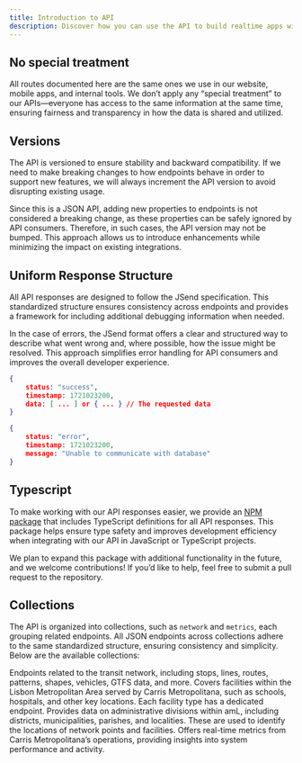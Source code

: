 ```yaml
---
title: Introduction to API
description: Discover how you can use the API to build realtime apps with Carris Metropolitana.
---
```


## No special treatment

All routes documented here are the same ones we use in our website, mobile apps, and internal tools.
We don’t apply any “special treatment” to our APIs—everyone has access to the same information at the same time,
ensuring fairness and transparency in how the data is shared and utilized.


## Versions

The API is versioned to ensure stability and backward compatibility. If we need to make breaking changes to how endpoints
behave in order to support new features, we will always increment the API version to avoid disrupting existing usage.

Since this is a JSON API, adding new properties to endpoints is not considered a breaking change, as these properties
can be safely ignored by API consumers. Therefore, in such cases, the API version may not be bumped.
This approach allows us to introduce enhancements while minimizing the impact on existing integrations.


## Uniform Response Structure

All API responses are designed to follow the JSend specification. This standardized structure ensures consistency across endpoints
and provides a framework for including additional debugging information when needed.

In the case of errors, the JSend format offers a clear and structured way to describe what went wrong and, where possible,
how the issue might be resolved. This approach simplifies error handling for API consumers and improves the overall developer experience.

```json title="Success Response"
{
	status: "success",
	timestamp: 1721023200,
	data: [ ... ] or { ... } // The requested data
}
```

```json title="Error Response"
{
	status: "error",
	timestamp: 1721023200,
	message: "Unable to communicate with database"
}
```


## Typescript

To make working with our API responses easier, we provide an [NPM package](https://www.npmjs.com/package/@carrismetropolitana/api-types)
that includes TypeScript definitions for all API responses. This package helps ensure type safety and improves development efficiency
when integrating with our API in JavaScript or TypeScript projects.

We plan to expand this package with additional functionality in the future, and we welcome contributions! If you’d like to help,
feel free to submit a pull request to the repository.


## Collections

The API is organized into collections, such as `network` and `metrics`, each grouping related endpoints.
All JSON endpoints across collections adhere to the same standardized structure, ensuring consistency and simplicity.
Below are the available collections:

<Cards>
    <Card title="network" href="/api/current/network">
        Endpoints related to the transit network, including stops, lines, routes, patterns, shapes, vehicles, GTFS data, and more.
    </Card>
    <Card title="facilities" href="/api/current/facilities">
        Covers facilities within the Lisbon Metropolitan Area served by Carris Metropolitana, such as schools, hospitals, and other key locations.
		Each facility type has a dedicated endpoint.
    </Card>
    <Card title="locations" href="/api/current/locations">
        Provides data on administrative divisions within amL, including districts, municipalities, parishes, and localities.
		These are used to identify the locations of network points and facilities.
    </Card>
    <Card title="metrics" href="/api/current/metrics">
        Offers real-time metrics from Carris Metropolitana’s operations, providing insights into system performance and activity.
    </Card>
</Cards>

##